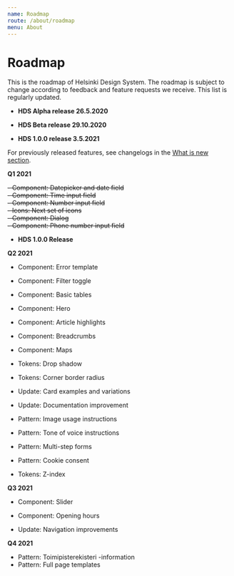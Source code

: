 ```yaml
---
name: Roadmap
route: /about/roadmap
menu: About
---
```



# Roadmap

<LargeParagraph>
   This is the roadmap of Helsinki Design System. The roadmap is subject to change according to feedback and feature requests we receive. This list is regularly updated.
</LargeParagraph>


- **HDS Alpha release 26.5.2020**

- **HDS Beta release 29.10.2020**

- **HDS 1.0.0 release 3.5.2021**

For previously released features, see changelogs in the [What is new section](/about/new).

**Q1 2021**

~~- Component: Datepicker and date field~~<br/>
~~- Component: Time input field~~<br/>
~~- Component: Number input field~~<br/>
~~- Icons: Next set of icons~~<br/>
~~- Component: Dialog~~<br/>
~~- Component: Phone number input field~~<br/>


- **HDS 1.0.0 Release**

**Q2 2021**

- Component: Error template
- Component: Filter toggle
- Component: Basic tables
- Component: Hero
- Component: Article highlights
- Component: Breadcrumbs
- Component: Maps



- Tokens: Drop shadow
- Tokens: Corner border radius



- Update: Card examples and variations
- Update: Documentation improvement



- Pattern: Image usage instructions
- Pattern: Tone of voice instructions
- Pattern: Multi-step forms
- Pattern: Cookie consent 


- Tokens: Z-index

**Q3 2021**

- Component: Slider
- Component: Opening hours



- Update: Navigation improvements

**Q4 2021**

- Pattern: Toimipisterekisteri -information
- Pattern: Full page templates
